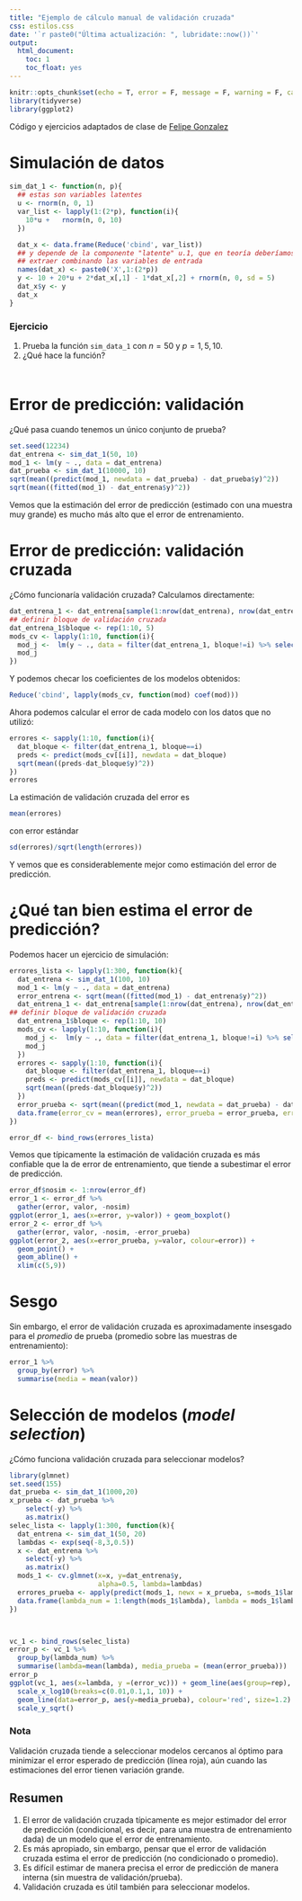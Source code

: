 ```yaml
---
title: "Ejemplo de cálculo manual de validación cruzada"
css: estilos.css
date: '`r paste0("Última actualización: ", lubridate::now())`'
output: 
  html_document:
    toc: 1
    toc_float: yes
---
```


```r
knitr::opts_chunk$set(echo = T, error = F, message = F, warning = F, cache = TRUE)
library(tidyverse)
library(ggplot2)
```


Código y ejercicios adaptados de clase de [Felipe Gonzalez](fg-clases.squarespace.com)

# Simulación de datos

```r
sim_dat_1 <- function(n, p){
  ## estas son variables latentes
  u <- rnorm(n, 0, 1)
  var_list <- lapply(1:(2*p), function(i){
    10*u +   rnorm(n, 0, 10)
  })

  dat_x <- data.frame(Reduce('cbind', var_list))
  ## y depende de la componente "latente" u.1, que en teoría deberíamos poder
  ## extraer combinando las variables de entrada
  names(dat_x) <- paste0('X',1:(2*p))
  y <- 10 + 20*u + 2*dat_x[,1] - 1*dat_x[,2] + rnorm(n, 0, sd = 5)
  dat_x$y <- y
  dat_x
}
```

### Ejercicio {#ejercicio}

1. Prueba la función `sim_data_1` con $n = 50$ y $p=1,5,10$.
2. ¿Qué hace la función?

###

```r

```

# Error de predicción: validación 

¿Qué pasa cuando tenemos un único conjunto de prueba?

```r
set.seed(12234)
dat_entrena <- sim_dat_1(50, 10)
mod_1 <- lm(y ~ ., data = dat_entrena)
dat_prueba <- sim_dat_1(10000, 10)
sqrt(mean((predict(mod_1, newdata = dat_prueba) - dat_prueba$y)^2))
sqrt(mean((fitted(mod_1) - dat_entrena$y)^2))
```

Vemos que la estimación del error de predicción (estimado con una muestra muy grande)
es mucho más alto que el error de entrenamiento.

# Error de predicción: validación cruzada

¿Cómo funcionaría validación cruzada? Calculamos directamente:

```r
dat_entrena_1 <- dat_entrena[sample(1:nrow(dat_entrena), nrow(dat_entrena)), ]
## definir bloque de validación cruzada
dat_entrena_1$bloque <- rep(1:10, 5)
mods_cv <- lapply(1:10, function(i){
  mod_j <-  lm(y ~ ., data = filter(dat_entrena_1, bloque!=i) %>% select(-bloque))
  mod_j
})
```

Y podemos checar los coeficientes de los modelos obtenidos:

```r
Reduce('cbind', lapply(mods_cv, function(mod) coef(mod)))
```

Ahora podemos calcular el error de cada modelo con los datos que no utilizó:

```r
errores <- sapply(1:10, function(i){
  dat_bloque <- filter(dat_entrena_1, bloque==i)
  preds <- predict(mods_cv[[i]], newdata = dat_bloque)
  sqrt(mean((preds-dat_bloque$y)^2))
})
errores
```

La estimación de validación cruzada del error es
```r
mean(errores)
```

con error estándar

```r
sd(errores)/sqrt(length(errores))
```

Y vemos que es considerablemente mejor como estimación del error de predicción. 


# ¿Qué tan bien estima el error de predicción?

Podemos hacer un ejercicio de simulación:

```r
errores_lista <- lapply(1:300, function(k){
  dat_entrena <- sim_dat_1(100, 10)
  mod_1 <- lm(y ~ ., data = dat_entrena)
  error_entrena <- sqrt(mean((fitted(mod_1) - dat_entrena$y)^2))
  dat_entrena_1 <- dat_entrena[sample(1:nrow(dat_entrena), nrow(dat_entrena)), ]
## definir bloque de validación cruzada
  dat_entrena_1$bloque <- rep(1:10, 10)
  mods_cv <- lapply(1:10, function(i){
    mod_j <-  lm(y ~ ., data = filter(dat_entrena_1, bloque!=i) %>% select(-bloque))
    mod_j
  })
  errores <- sapply(1:10, function(i){
    dat_bloque <- filter(dat_entrena_1, bloque==i)
    preds <- predict(mods_cv[[i]], newdata = dat_bloque)
    sqrt(mean((preds-dat_bloque$y)^2))
  })
  error_prueba <- sqrt(mean((predict(mod_1, newdata = dat_prueba) - dat_prueba$y)^2))
  data.frame(error_cv = mean(errores), error_prueba = error_prueba, error_entrena = error_entrena)
})

error_df <- bind_rows(errores_lista)

```


Vemos que típicamente la estimación de validación cruzada es más confiable que la 
de error de entrenamiento, que tiende a subestimar el error de predicción.


```r
error_df$nosim <- 1:nrow(error_df)
error_1 <- error_df %>%
  gather(error, valor, -nosim)
ggplot(error_1, aes(x=error, y=valor)) + geom_boxplot()
error_2 <- error_df %>%
  gather(error, valor, -nosim, -error_prueba)
ggplot(error_2, aes(x=error_prueba, y=valor, colour=error)) + 
  geom_point() +
  geom_abline() + 
  xlim(c(5,9))
```

# Sesgo

Sin embargo, el error de validación cruzada es aproximadamente insesgado para
el *promedio* de prueba (promedio sobre las muestras de entrenamiento):

```r
error_1 %>%
  group_by(error) %>%
  summarise(media = mean(valor))
```

# Selección de modelos (*model selection*)

¿Cómo funciona validación cruzada para seleccionar modelos? 

```r
library(glmnet)
set.seed(155)
dat_prueba <- sim_dat_1(1000,20)
x_prueba <- dat_prueba %>%
    select(-y) %>%
    as.matrix()
selec_lista <- lapply(1:300, function(k){
  dat_entrena <- sim_dat_1(50, 20)
  lambdas <- exp(seq(-8,3,0.5))
  x <- dat_entrena %>%
    select(-y) %>%
    as.matrix()
  mods_1 <- cv.glmnet(x=x, y=dat_entrena$y,
                      alpha=0.5, lambda=lambdas)
  errores_prueba <- apply(predict(mods_1, newx = x_prueba, s=mods_1$lambda) - dat_prueba$y, 2, function(x){ mean(x^2)})
  data.frame(lambda_num = 1:length(mods_1$lambda), lambda = mods_1$lambda, error_vc=mods_1$cvm, rep=k, error_prueba=errores_prueba)
})



vc_1 <- bind_rows(selec_lista)
error_p <- vc_1 %>%
  group_by(lambda_num) %>%
  summarise(lambda=mean(lambda), media_prueba = (mean(error_prueba)))
error_p
ggplot(vc_1, aes(x=lambda, y =(error_vc))) + geom_line(aes(group=rep), alpha=0.5) +
  scale_x_log10(breaks=c(0.01,0.1,1, 10)) + 
  geom_line(data=error_p, aes(y=media_prueba), colour='red', size=1.2) +
  scale_y_sqrt()
```

### Nota {#importante}

Validación cruzada tiende a seleccionar modelos cercanos
al óptimo para minimizar el error esperado de predicción (línea roja), aún
cuando las estimaciones del error tienen variación grande.

###

Resumen
------

1. El error de validación cruzada típicamente es mejor estimador del error de predicción
(condicional, es decir, para una muestra de entrenamiento dada) de un modelo que el error de entrenamiento.
2. Es más apropiado, sin embargo, pensar que el error de validación cruzada estima
el error de predicción (no condicionado o promedio).
3. Es difícil estimar de manera precisa el error de predicción de manera interna (sin muestra de validación/prueba). 
4. Validación cruzada es útil también para seleccionar modelos.




